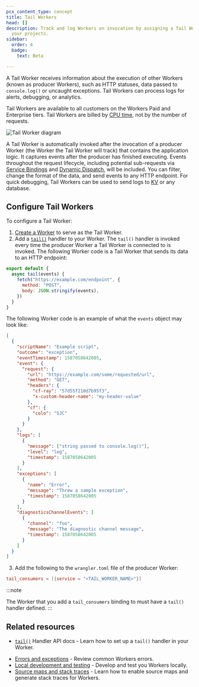 ```yaml
---
pcx_content_type: concept
title: Tail Workers
head: []
description: Track and log Workers on invocation by assigning a Tail Worker to
  your projects.
sidebar:
  order: 4
  badge:
    text: Beta

---
```


A Tail Worker receives information about the execution of other Workers (known as producer Workers), such as HTTP statuses, data passed to `console.log()` or uncaught exceptions. Tail Workers can process logs for alerts, debugging, or analytics.

Tail Workers are available to all customers on the Workers Paid and Enterprise tiers. Tail Workers are billed by [CPU time](/workers/platform/pricing/#workers), not by the number of requests.

![Tail Worker diagram](~/assets/images/workers/platform/tail-workers.png)

A Tail Worker is automatically invoked after the invocation of a producer Worker (the Worker the Tail Worker will track) that contains the application logic. It captures events after the producer has finished executing. Events throughout the request lifecycle, including potential sub-requests via [Service Bindings](/workers/runtime-apis/bindings/service-bindings/) and [Dynamic Dispatch](/cloudflare-for-platforms/workers-for-platforms/get-started/configuration/), will be included. You can filter, change the format of the data, and send events to any HTTP endpoint. For quick debugging, Tail Workers can be used to send logs to [KV](/kv/api/) or any database.

## Configure Tail Workers

To configure a Tail Worker:

1. [Create a Worker](/workers/get-started/guide) to serve as the Tail Worker.
2. Add a [`tail()`](/workers/runtime-apis/handlers/tail/) handler to your Worker. The `tail()` handler is invoked every time the producer Worker a Tail Worker is connected to is invoked. The following Worker code is a Tail Worker that sends its data to an HTTP endpoint:

```js
export default {
  async tail(events) {
    fetch("https://example.com/endpoint", {
      method: "POST",
      body: JSON.stringify(events),
    })
  }
}
```

The following Worker code is an example of what the `events` object may look like:

```json
[
  {
    "scriptName": "Example script",
    "outcome": "exception",
    "eventTimestamp": 1587058642005,
    "event": {
      "request": {
        "url": "https://example.com/some/requested/url",
        "method": "GET",
        "headers": {
          "cf-ray": "57d55f210d7b95f3",
          "x-custom-header-name": "my-header-value"
        },
        "cf": {
          "colo": "SJC"
        }
      }
    },
    "logs": [
      {
        "message": ["string passed to console.log()"],
        "level": "log",
        "timestamp": 1587058642005
      }
    ],
    "exceptions": [
      {
        "name": "Error",
        "message": "Threw a sample exception",
        "timestamp": 1587058642005
      }
    ],
    "diagnosticsChannelEvents": [
      {
        "channel": "foo",
        "message": "The diagnostic channel message",
        "timestamp": 1587058642005
      }
    ]
  }
]
```

3. Add the following to the `wrangler.toml` file of the producer Worker:


<WranglerConfig>

```toml
tail_consumers = [{service = "<TAIL_WORKER_NAME>"}]
```

</WranglerConfig>

:::note

The Worker that you add a `tail_consumers` binding to must have a `tail()` handler defined.
:::

## Related resources

* [`tail()`](/workers/runtime-apis/handlers/tail/) Handler API docs - Learn how to set up a `tail()` handler in your Worker.

- [Errors and exceptions](/workers/observability/errors/) - Review common Workers errors.
- [Local development and testing](/workers/testing/local-development/) - Develop and test you Workers locally.
- [Source maps and stack traces](/workers/observability/source-maps) - Learn how to enable source maps and generate stack traces for Workers.
